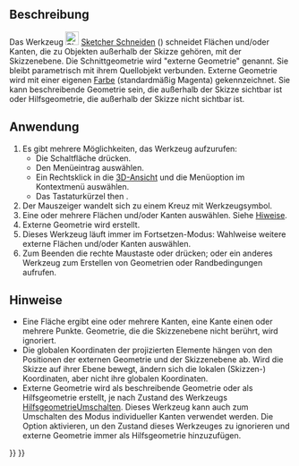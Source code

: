 <languages/>

{{Docnav
|[[Sketcher_Projection/de|Projektion]]
|[[Sketcher_CarbonCopy/de|Blaupause]]
|[[Sketcher_Workbench/de|Sketcher]]
|IconL=Sketcher_Projection.svg
|IconR=Sketcher_CarbonCopy.svg
|IconC=Workbench_Sketcher.svg
}}

{{GuiCommand/de
|Name=Sketcher Intersection
|Name/de=Sketcher Schneiden
|MenuLocation=Skizze → Sketcher-Werkzeuge → Externe Geometrie schneiden
|Workbenches=[[Sketcher_Workbench/de|Sketcher]]
|Shortcut={{KEY|G}} {{KEY|I}}
|Version=1.1
|SeeAlso=[[Sketcher_ToggleConstruction/de|Sketcher HilfsgeometrieUmschalten]]
}}

<span id="Description"></span>
==Beschreibung==

Das Werkzeug [[Image:Sketcher_Intersection.svg|24px]] [[Sketcher_Intersection/de|Sketcher Schneiden]] ({{Version/de|1.1}}) schneidet Flächen und/oder Kanten, die zu Objekten außerhalb der Skizze gehören, mit der Skizzenebene. Die Schnittgeometrie wird "externe Geometrie" genannt. Sie bleibt parametrisch mit ihrem Quellobjekt verbunden. Externe Geometrie wird mit einer eigenen [[Sketcher_Preferences/de#Darstellung|Farbe]] (standardmäßig Magenta) gekennzeichnet. Sie kann beschreibende Geometrie sein, die außerhalb der Skizze sichtbar ist oder Hilfsgeometrie, die außerhalb der Skizze nicht sichtbar ist.

<span id="Usage"></span>
==Anwendung==

# Es gibt mehrere Möglichkeiten, das Werkzeug aufzurufen:
#* Die Schaltfläche {{Button|[[Image:Sketcher_Intersection.svg|16px]] [[Sketcher_Intersection/de|Externe Geometrie schneiden]]}} drücken.
#* Den Menüeintrag {{MenuCommand|Skizze → Sketcher-Werkzeuge → [[Image:Sketcher_Intersection.svg|16px]] Externe Geometrie schneiden}} auswählen.
#* Ein Rechtsklick in die [[3D_view/de|3D-Ansicht]] und die Menüoption {{MenuCommand|[[Image:Sketcher_Intersection.svg|16px]] Externe Geometrie schneiden}} im Kontextmenü auswählen.
#* Das Tastaturkürzel {{KEY|G}} then {{KEY|I}}.
# Der Mauszeiger wandelt sich zu einem Kreuz mit Werkzeugsymbol.
# Eine oder mehrere Flächen und/oder Kanten auswählen. Siehe [[#Hinweise|Hiweise]].
# Externe Geometrie wird erstellt.
#Dieses Werkzeug läuft immer im Fortsetzen-Modus: Wahlweise weitere externe Flächen und/oder Kanten auswählen.
# Zum Beenden die rechte Maustaste oder {{KEY|Esc}} drücken; oder ein anderes Werkzeug zum Erstellen von Geometrien oder Randbedingungen aufrufen.

<span id="Notes"></span>
==Hinweise==

* Eine Fläche ergibt eine oder mehrere Kanten, eine Kante einen oder mehrere Punkte. Geometrie, die die Skizzenebene nicht berührt, wird ignoriert.
* Die globalen Koordinaten der projizierten Elemente hängen von den Positionen der externen Geometrie und der Skizzenebene ab. Wird die Skizze auf ihrer Ebene bewegt, ändern sich die lokalen (Skizzen-) Koordinaten, aber nicht ihre globalen Koordinaten.
* Externe Geometrie wird als beschreibende Geometrie oder als Hilfsgeometrie erstellt, je nach Zustand des Werkzeugs [[Sketcher_ToggleConstruction/de|HilfsgeometrieUmschalten]]. Dieses Werkzeug kann auch zum Umschalten des Modus individueller Kanten verwendet werden. Die Option {{MenuCommand|Bearbeiten → Einstellungen... → Sketcher → Allgemein → Externe Geometrie immer als Referenz hinzufügen}} aktivieren, un den Zustand dieses Werkzeuges zu ignorieren und externe Geometrie immer als Hilfsgeometrie hinzuzufügen.


{{Docnav
|[[Sketcher_Projection/de|Projektion]]
|[[Sketcher_CarbonCopy/de|Blaupause]]
|[[Sketcher_Workbench/de|Sketcher]]
|IconL=Sketcher_Projection.svg
|IconR=Sketcher_CarbonCopy.svg
|IconC=Workbench_Sketcher.svg
}}

{{Sketcher_Tools_navi{{#translation:}}}}
{{Userdocnavi{{#translation:}}}}